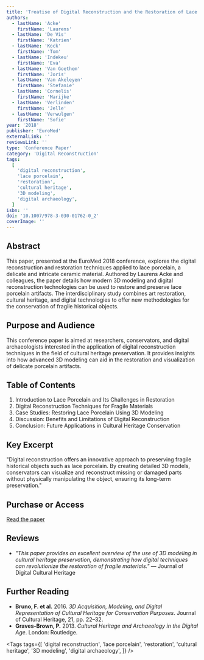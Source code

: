 ```yaml
---
title: 'Treatise of Digital Reconstruction and the Restoration of Lace Porcelain'
authors:
  - lastName: 'Acke'
    firstName: 'Laurens'
  - lastName: 'De Vis'
    firstName: 'Katrien'
  - lastName: 'Kock'
    firstName: 'Tom'
  - lastName: 'Indekeu'
    firstName: 'Eva'
  - lastName: 'Van Goethem'
    firstName: 'Joris'
  - lastName: 'Van Akeleyen'
    firstName: 'Stefanie'
  - lastName: 'Cornelis'
    firstName: 'Marijke'
  - lastName: 'Verlinden'
    firstName: 'Jelle'
  - lastName: 'Verwulgen'
    firstName: 'Sofie'
year: '2018'
publisher: 'EuroMed'
externalLink: ''
reviewsLink: ''
type: 'Conference Paper'
category: 'Digital Reconstruction'
tags:
  [
    'digital reconstruction',
    'lace porcelain',
    'restoration',
    'cultural heritage',
    '3D modeling',
    'digital archaeology',
  ]
isbn: ''
doi: '10.1007/978-3-030-01762-0_2'
coverImage: ''
---
```


## Abstract

This paper, presented at the EuroMed 2018 conference, explores the digital reconstruction and restoration techniques applied to lace porcelain, a delicate and intricate ceramic material. Authored by Laurens Acke and colleagues, the paper details how modern 3D modeling and digital reconstruction technologies can be used to restore and preserve lace porcelain artifacts. The interdisciplinary study combines art restoration, cultural heritage, and digital technologies to offer new methodologies for the conservation of fragile historical objects.

## Purpose and Audience

This conference paper is aimed at researchers, conservators, and digital archaeologists interested in the application of digital reconstruction techniques in the field of cultural heritage preservation. It provides insights into how advanced 3D modeling can aid in the restoration and visualization of delicate porcelain artifacts.

## Table of Contents

1. Introduction to Lace Porcelain and Its Challenges in Restoration
2. Digital Reconstruction Techniques for Fragile Materials
3. Case Studies: Restoring Lace Porcelain Using 3D Modeling
4. Discussion: Benefits and Limitations of Digital Reconstruction
5. Conclusion: Future Applications in Cultural Heritage Conservation

## Key Excerpt

"Digital reconstruction offers an innovative approach to preserving fragile historical objects such as lace porcelain. By creating detailed 3D models, conservators can visualize and reconstruct missing or damaged parts without physically manipulating the object, ensuring its long-term preservation."

## Purchase or Access

[Read the paper](https://link.springer.com/chapter/10.1007/978-3-030-01762-0_2)

## Reviews

- _"This paper provides an excellent overview of the use of 3D modeling in cultural heritage preservation, demonstrating how digital techniques can revolutionize the restoration of fragile materials."_ — Journal of Digital Cultural Heritage

## Further Reading

- **Bruno, F. et al.** 2016. _3D Acquisition, Modeling, and Digital Representation of Cultural Heritage for Conservation Purposes_. Journal of Cultural Heritage, 21, pp. 22–32.
- **Graves-Brown, P.** 2013. _Cultural Heritage and Archaeology in the Digital Age_. London: Routledge.

<Tags
  tags={[
    'digital reconstruction',
    'lace porcelain',
    'restoration',
    'cultural heritage',
    '3D modeling',
    'digital archaeology',
  ]}
/>
